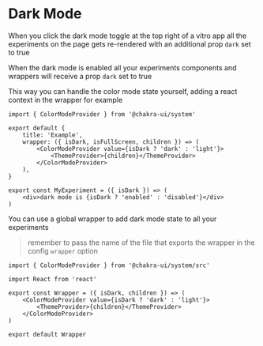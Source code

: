 # Dark Mode

When you click the dark mode toggle at the top right of a vitro app all the experiments on the page gets re-rendered with an additional prop `dark` set to true

When the dark mode is enabled all your experiments components and wrappers will receive a prop `dark` set to true

This way you can handle the color mode state yourself, adding a react context in the wrapper for example

```tsx
import { ColorModeProvider } from '@chakra-ui/system'

export default {
    title: 'Example',
    wrapper: ({ isDark, isFullScreen, children }) => (
        <ColorModeProvider value={isDark ? 'dark' : 'light'}>
            <ThemeProvider>{children}</ThemeProvider>
        </ColorModeProvider>
    ),
}

export const MyExperiment = ({ isDark }) => (
    <div>dark mode is {isDark ? 'enabled' : 'disabled'}</div>
)
```

You can use a global wrapper to add dark mode state to all your experiments

> remember to pass the name of the file that exports the wrapper in the config `wrapper` option

```tsx
import { ColorModeProvider } from '@chakra-ui/system/src'

import React from 'react'

export const Wrapper = ({ isDark, children }) => (
    <ColorModeProvider value={isDark ? 'dark' : 'light'}>
        <ThemeProvider>{children}</ThemeProvider>
    </ColorModeProvider>
)

export default Wrapper
```
